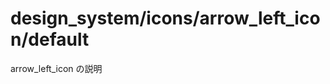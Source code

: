 
<Meta
  title="design_system/icons/arrow_left_icon/default"
  component={ArrowLeftIcon}
  decorators={[withMock]}
/>

# design_system/icons/arrow_left_icon/default

arrow_left_icon の説明

<Story name="default" args={{}}></Story>

<Source>
  <ArrowLeftIcon />
</Source>

<Props story="default" />
